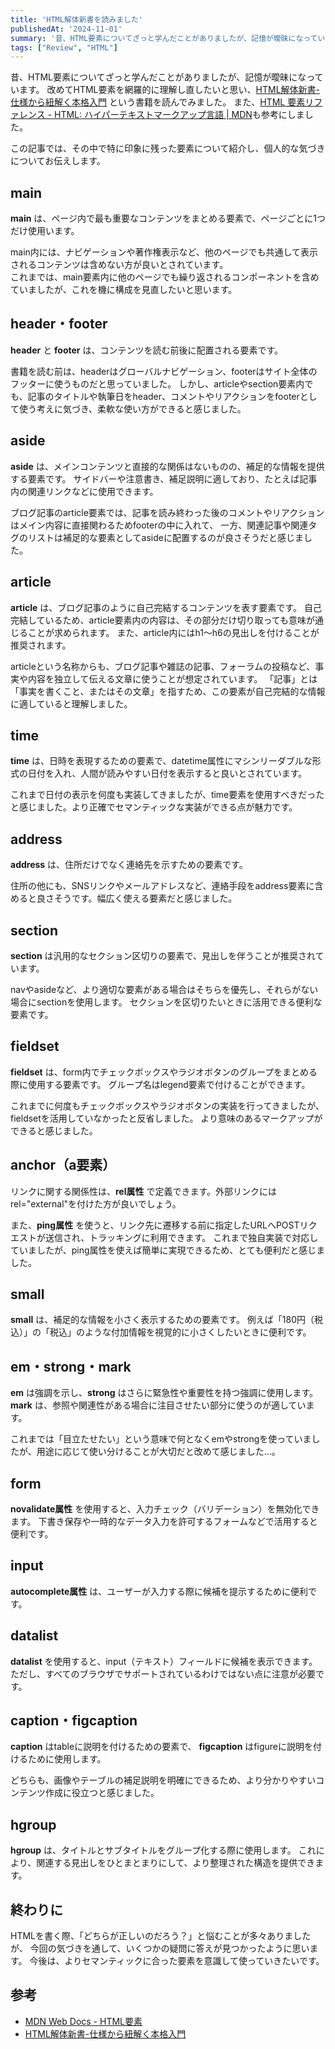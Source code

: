 ```yaml
---
title: 'HTML解体新書を読みました'
publishedAt: '2024-11-01'
summary: '昔、HTML要素についてざっと学んだことがありましたが、記憶が曖昧になっています。改めてHTML要素を網羅的に理解し直したいと思い、HTML解体新書-仕様から紐解く本格入門という書籍を読んでみました。また、HTML 要素リファレンス - HTML: ハイパーテキストマークアップ言語 | MDNも参考にしました。この記事では、その中で特に印象に残った要素について紹介し、個人的な気づきについてお伝えします。'
tags: ["Review", "HTML"]
---
```


昔、HTML要素についてざっと学んだことがありましたが、記憶が曖昧になっています。
改めてHTML要素を網羅的に理解し直したいと思い、[HTML解体新書-仕様から紐解く本格入門](https://www.amazon.co.jp/dp/4862465277) という書籍を読んでみました。
また、[HTML 要素リファレンス - HTML: ハイパーテキストマークアップ言語 | MDN](https://developer.mozilla.org/ja/docs/Web/HTML/Element)も参考にしました。  

この記事では、その中で特に印象に残った要素について紹介し、個人的な気づきについてお伝えします。

## main

**main** は、ページ内で最も重要なコンテンツをまとめる要素で、ページごとに1つだけ使用います。

main内には、ナビゲーションや著作権表示など、他のページでも共通して表示されるコンテンツは含めない方が良いとされています。  
これまでは、main要素内に他のページでも繰り返されるコンポーネントを含めていましたが、これを機に構成を見直したいと思います。

## header・footer

**header** と **footer** は、コンテンツを読む前後に配置される要素です。

書籍を読む前は、headerはグローバルナビゲーション、footerはサイト全体のフッターに使うものだと思っていました。
しかし、articleやsection要素内でも、記事のタイトルや執筆日をheader、コメントやリアクションをfooterとして使う考えに気づき、柔軟な使い方ができると感じました。

## aside

**aside** は、メインコンテンツと直接的な関係はないものの、補足的な情報を提供する要素です。
サイドバーや注意書き、補足説明に適しており、たとえば記事内の関連リンクなどに使用できます。

ブログ記事のarticle要素では、記事を読み終わった後のコメントやリアクションはメイン内容に直接関わるためfooterの中に入れて、
一方、関連記事や関連タグのリストは補足的な要素としてasideに配置するのが良さそうだと感じました。

## article

**article** は、ブログ記事のように自己完結するコンテンツを表す要素です。
自己完結しているため、article要素内の内容は、その部分だけ切り取っても意味が通じることが求められます。
また、article内にはh1〜h6の見出しを付けることが推奨されます。

articleという名称からも、ブログ記事や雑誌の記事、フォーラムの投稿など、事実や内容を独立して伝える文章に使うことが想定されています。
「記事」とは「事実を書くこと、またはその文章」を指すため、この要素が自己完結的な情報に適していると理解しました。

## time

**time** は、日時を表現するための要素で、datetime属性にマシンリーダブルな形式の日付を入れ、人間が読みやすい日付を表示すると良いとされています。

これまで日付の表示を何度も実装してきましたが、time要素を使用すべきだったと感じました。より正確でセマンティックな実装ができる点が魅力です。

## address

**address** は、住所だけでなく連絡先を示すための要素です。

住所の他にも、SNSリンクやメールアドレスなど、連絡手段をaddress要素に含めると良さそうです。幅広く使える要素だと感じました。

## section

**section** は汎用的なセクション区切りの要素で、見出しを伴うことが推奨されています。

navやasideなど、より適切な要素がある場合はそちらを優先し、それらがない場合にsectionを使用します。
セクションを区切りたいときに活用できる便利な要素です。

## fieldset

**fieldset** は、form内でチェックボックスやラジオボタンのグループをまとめる際に使用する要素です。
グループ名はlegend要素で付けることができます。

これまでに何度もチェックボックスやラジオボタンの実装を行ってきましたが、fieldsetを活用していなかったと反省しました。
より意味のあるマークアップができると感じました。

## anchor（a要素）

リンクに関する関係性は、**rel属性** で定義できます。外部リンクにはrel="external"を付けた方が良いでしょう。

また、**ping属性** を使うと、リンク先に遷移する前に指定したURLへPOSTリクエストが送信され、トラッキングに利用できます。
これまで独自実装で対応していましたが、ping属性を使えば簡単に実現できるため、とても便利だと感じました。

## small

**small** は、補足的な情報を小さく表示するための要素です。
例えば「180円（税込）」の「税込」のような付加情報を視覚的に小さくしたいときに便利です。

## em・strong・mark

**em** は強調を示し、**strong** はさらに緊急性や重要性を持つ強調に使用します。
**mark** は、参照や関連性がある場合に注目させたい部分に使うのが適しています。

これまでは「目立たせたい」という意味で何となくemやstrongを使っていましたが、用途に応じて使い分けることが大切だと改めて感じました...。

## form

**novalidate属性** を使用すると、入力チェック（バリデーション）を無効化できます。
下書き保存や一時的なデータ入力を許可するフォームなどで活用すると便利です。

## input

**autocomplete属性** は、ユーザーが入力する際に候補を提示するために便利です。

## datalist

**datalist** を使用すると、input（テキスト）フィールドに候補を表示できます。
ただし、すべてのブラウザでサポートされているわけではない点に注意が必要です。

## caption・figcaption

**caption** はtableに説明を付けるための要素で、
**figcaption** はfigureに説明を付けるために使用します。

どちらも、画像やテーブルの補足説明を明確にできるため、より分かりやすいコンテンツ作成に役立つと感じました。

## hgroup

**hgroup** は、タイトルとサブタイトルをグループ化する際に使用します。
これにより、関連する見出しをひとまとまりにして、より整理された構造を提供できます。

## 終わりに

HTMLを書く際、「どちらが正しいのだろう？」と悩むことが多々ありましたが、
今回の気づきを通して、いくつかの疑問に答えが見つかったように思います。
今後は、よりセマンティックに合った要素を意識して使っていきたいです。

## 参考

- [MDN Web Docs - HTML要素](https://developer.mozilla.org/ja/docs/Web/HTML/Element)
- [HTML解体新書-仕様から紐解く本格入門](https://www.amazon.co.jp/dp/4862465277)
